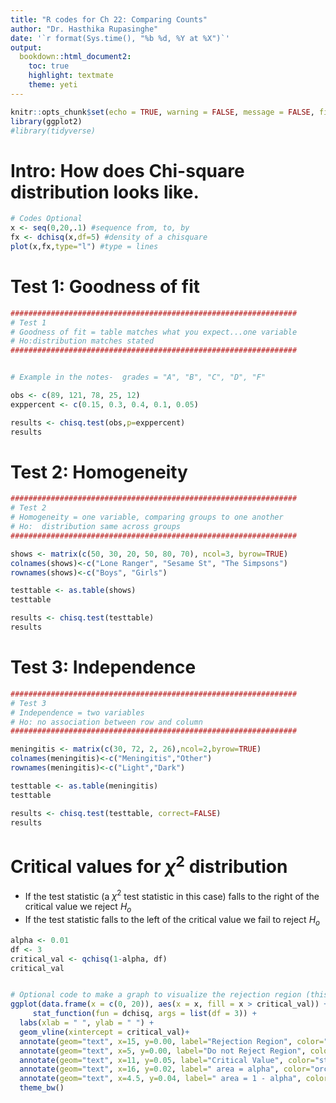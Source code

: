 ```yaml
---
title: "R codes for Ch 22: Comparing Counts"
author: "Dr. Hasthika Rupasinghe"
date: '`r format(Sys.time(), "%b %d, %Y at %X")`'
output:
  bookdown::html_document2:
    toc: true
    highlight: textmate
    theme: yeti
---
```



```r
knitr::opts_chunk$set(echo = TRUE, warning = FALSE, message = FALSE, fig.align = "center", comment = NA)
library(ggplot2)
#library(tidyverse)
```


# Intro: How does Chi-square distribution looks like.

```r
# Codes Optional
x <- seq(0,20,.1) #sequence from, to, by
fx <- dchisq(x,df=5) #density of a chisquare
plot(x,fx,type="l") #type = lines

```

# Test 1: Goodness of fit

```r

################################################################
# Test 1
# Goodness of fit = table matches what you expect...one variable 
# Ho:distribution matches stated
################################################################


# Example in the notes-  grades = "A", "B", "C", "D", "F"

obs <- c(89, 121, 78, 25, 12)
exppercent <- c(0.15, 0.3, 0.4, 0.1, 0.05)

results <- chisq.test(obs,p=exppercent)
results

```

# Test 2: Homogeneity

```r
################################################################
# Test 2
# Homogeneity = one variable, comparing groups to one another  
# Ho:  distribution same across groups
################################################################

shows <- matrix(c(50, 30, 20, 50, 80, 70), ncol=3, byrow=TRUE)
colnames(shows)<-c("Lone Ranger", "Sesame St", "The Simpsons")
rownames(shows)<-c("Boys", "Girls")

testtable <- as.table(shows)
testtable

results <- chisq.test(testtable)
results

```

# Test 3: Independence

```r
################################################################
# Test 3
# Independence = two variables 
# Ho: no association between row and column
################################################################

meningitis <- matrix(c(30, 72, 2, 26),ncol=2,byrow=TRUE)
colnames(meningitis)<-c("Meningitis","Other")
rownames(meningitis)<-c("Light","Dark")

testtable <- as.table(meningitis)
testtable

results <- chisq.test(testtable, correct=FALSE)
results
```


# Critical values for $\chi^2$ distribution 

  * If the test statistic (a $\chi^2$  test statistic in this case) falls to the right of the critical value we reject $H_o$
  * If the test statistic falls to the left of the critical value we fail to reject $H_o$

```r


alpha <- 0.01
df <- 3
critical_val <- qchisq(1-alpha, df)
critical_val


# Optional code to make a graph to visualize the rejection region (this graphic is not dynamic, only woks with the ex above)
ggplot(data.frame(x = c(0, 20)), aes(x = x, fill = x > critical_val)) +
     stat_function(fun = dchisq, args = list(df = 3)) +
  labs(xlab = " ", ylab = " ") +
  geom_vline(xintercept = critical_val)+
  annotate(geom="text", x=15, y=0.00, label="Rejection Region", color="red") +
  annotate(geom="text", x=5, y=0.00, label="Do not Reject Region", color="green") +
  annotate(geom="text", x=11, y=0.05, label="Critical Value", color="steelblue", angle = 90) +
  annotate(geom="text", x=16, y=0.02, label=" area = alpha", color="orchid4") +
  annotate(geom="text", x=4.5, y=0.04, label=" area = 1 - alpha", color="orchid4") +
  theme_bw()
```

